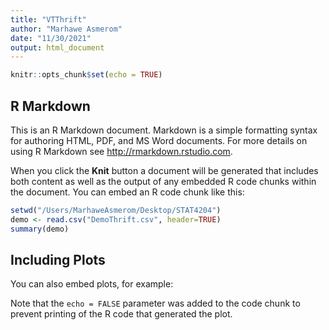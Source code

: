 ```yaml
---
title: "VTThrift"
author: "Marhawe Asmerom"
date: "11/30/2021"
output: html_document
---
```


```r
knitr::opts_chunk$set(echo = TRUE)
```

## R Markdown

This is an R Markdown document. Markdown is a simple formatting syntax for authoring HTML, PDF, and MS Word documents. For more details on using R Markdown see <http://rmarkdown.rstudio.com>.

When you click the **Knit** button a document will be generated that includes both content as well as the output of any embedded R code chunks within the document. You can embed an R code chunk like this:

```r
setwd("/Users/MarhaweAsmerom/Desktop/STAT4204") 
demo <- read.csv("DemoThrift.csv", header=TRUE)
summary(demo)
```

## Including Plots

You can also embed plots, for example:



Note that the `echo = FALSE` parameter was added to the code chunk to prevent printing of the R code that generated the plot.
